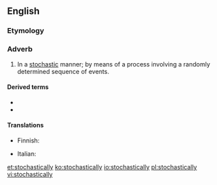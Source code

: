 ==English==

===Etymology===
{{suffix|en|stochastic|ally}}

===Adverb===
{{en-adv}}

# In a [[stochastic]] manner; by means of a process involving a randomly determined sequence of events.

====Derived terms====
* {{l|en|stochastically dependent events}}
* {{l|en|stochastically independent events}}

====Translations====
{{trans-top|In a stochastic manner}}
* Finnish: {{t|fi|stokastisesti}}
{{trans-mid}}
* Italian: {{t+|it|stocasticamente}}
{{trans-bottom}}

[[et:stochastically]]
[[ko:stochastically]]
[[io:stochastically]]
[[pl:stochastically]]
[[vi:stochastically]]
